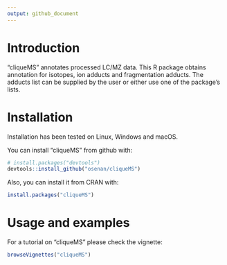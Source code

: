 ```yaml
---
output: github_document
---
```


# Introduction

"cliqueMS" annotates processed LC/MZ data. This R package
obtains annotation for isotopes, ion adducts and fragmentation adducts.
The adducts list can be supplied by the user or either use one of the
package's lists.

# Installation

Installation has been tested on Linux, Windows and macOS.

You can install "cliqueMS" from github with:

```r
# install.packages("devtools")
devtools::install_github("osenan/cliqueMS")
```

Also, you can install it from CRAN with:

```r
install.packages("cliqueMS")
```


# Usage and examples

For a tutorial on "cliqueMS" please check the vignette:

```r
browseVignettes("cliqueMS")
```
